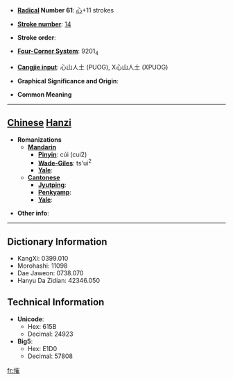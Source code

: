* '''[[Wiktionary:Chinese radical index| Radical]] Number 61''': [[Wiktionary:Chinese radical index 心|心]]+11 strokes

* '''[[Wiktionary:Chinese total strokes index|Stroke number]]''': [[Wiktionary:Chinese total strokes index 14|14]]

* '''Stroke order''': 

* '''[[Wiktionary:Chinese four corner index|Four-Corner System]]''': 9201<sub>4</sub>

* '''[[Wiktionary:Chinese Cangjie index|Cangjie input]]''': 心山人土 (PUOG), X心山人土 (XPUOG)

* '''Graphical Significance and Origin''': 

* '''Common Meaning'''

----

== [[Chinese]] [[Hanzi]] ==

* '''Romanizations'''
** '''[[Mandarin]]'''
*** '''[[Pinyin]]''': cúi (cui2)
*** '''[[Wade-Giles]]''': ts'ui<sup>2</sup>
*** '''[[Yale]]''': 
** '''[[Cantonese]]'''
*** '''[[Jyutping]]''':
*** '''[[Penkyamp]]''': 
*** '''[[Yale]]''': 

* '''Other info''': 

----

== Dictionary Information ==

* KangXi: 0399.010
* Morohashi: 11098
* Dae Jaweon: 0738.070
* Hanyu Da Zidian: 42346.050

== Technical Information ==

* '''Unicode''':
** Hex: 615B
** Decimal: 24923
* '''Big5''':
** Hex: E1D0
** Decimal: 57808

[[fr:慛]]